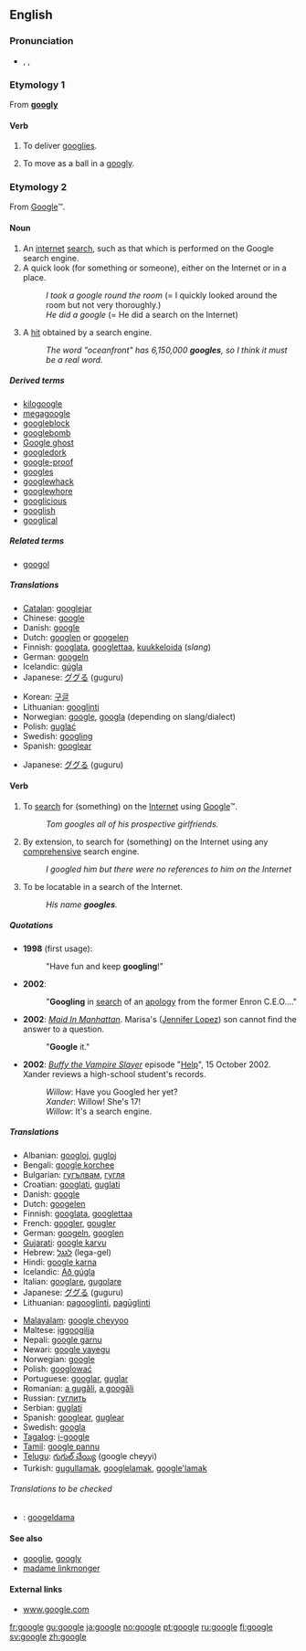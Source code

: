 {{see|Google}}
==English==
{{wikipedia}}

===Pronunciation===
* {{enPR|/go͞o'gəl/}}, {{IPA|/ˈguːgəl/}}, {{SAMPA|/"gu:g@l/}}

===Etymology 1===
From '''[[googly]]'''

====Verb====
{{en-verb|googl|ing}}

# {{intransitive}} {{cricket}} To deliver [[googlies]].
# {{intransitive}} {{cricket}} To move as a ball in a [[googly]].

<!--

=====Translations=====
{{trans-top|deliver googlies}}
{{trans-mid}}
{{trans-bottom}}

{{trans-top|move a ball in a googly}}
{{trans-mid}}
{{trans-bottom}}

-->

===Etymology 2===
From [[Google]]™.

====Noun====
{{en-noun}}

# An [[internet]] [[search]], such as that which is performed on the Google search engine.
# A quick look (for something or someone), either on the Internet or in a place.
#: ''I took a google round the room'' (= I quickly looked around the room but not very thoroughly.)
#: ''He did a google'' (= He did a search on the Internet)
# {{internet}} A [[hit]] obtained by a search engine.
#: ''The word "oceanfront" has 6,150,000 '''googles''', so I think it must be a real word.''

=====Derived terms=====
* [[kilogoogle]]<!-- = 1024 search engine hits-->
* [[megagoogle]]<!--(rare) = 1024 kilogoogles-->
* [[googleblock]]
* [[googlebomb]]
* [[Google ghost]]
* [[googledork]]
* [[google-proof]]
* [[googles]]
* [[googlewhack]]
* [[googlewhore]]<!-- - One who loves all things google and auspiciously promotes their services through discussion to friends/family. "Did you see my Google map yet? I've been googlewhoring it to everybody"-->
* [[googlicious]]
* [[googlish]]
* [[googlical]]

=====Related terms=====
* [[googol]]

=====Translations=====
{{trans-top|a search using Google}}
* [[Catalan]]: [[googlejar]]
* Chinese: [[google]]
* Danish: [[google]]
* Dutch: [[googlen]] or [[googelen]]
* Finnish: [[googlata]], [[googlettaa]], [[kuukkeloida]] (''slang'')
* German: [[googeln]]
* Icelandic: [[gúgla]]
* Japanese: [[ググる]] (guguru)
{{trans-mid}}
* Korean: [[구글]]
* Lithuanian: [[gооglinti]]
* Norwegian: [[google]], [[googla]] (depending on slang/dialect)
* Polish: [[guglać]]
* Swedish: [[googling]]
* Spanish: [[googlear]]
{{trans-bottom}}

{{trans-top|a search using any comprehensive search engine}}
* Japanese: [[ググる]] (guguru)
{{trans-mid}}
{{trans-bottom}}

====Verb====
{{en-verb|googl|ing}}

# {{transitive}} To [[search]] for (something) on the [[Internet]] using [[Google]]™.
#: ''Tom googles all of his prospective girlfriends.''
# {{transitive}} By extension, to search for (something) on the Internet using any [[comprehensive]] search engine.
#: ''I googled him but there were no references to him on the Internet''
# {{intransitive}} {{internet}} To be locatable in a search of the Internet.
#: ''His name '''googles'''.''

=====Quotations=====
* '''1998''' (first usage): {{cite web
|last=Page
|first=Larry
|authorlink=w:Larry Page
|date=July 8
|url=http://web.archive.org/web/19991009052012/www.egroups.com/group/google-friends/3.html
|title=Google Search Engine: New Features
|publisher=Google Friends Mailing List
|accessdate=2007-08-06
}}
*: "Have fun and keep '''googling'''!"
* '''2002''': {{cite news
| first = Bill
| last = Keller
| url = http://www.nytimes.com/2002/12/28/opinion/28KELL.html?pagewanted=2&todaysheadlines
| title = Who's Sorry Now?
| work = New York Times
| page = A-19
| date = 28 December 2002
| accessdate = 2007-06-24
}}
*: "'''Googling''' in [[search]] of an [[apology]] from the former Enron C.E.O.…"
* '''2002''': ''[[w:Maid In Manhattan|Maid In Manhattan]]''. Marisa's ([[w:Jennifer Lopez|Jennifer Lopez]]) son cannot find the answer to a question.
*: "'''Google''' it."
* '''2002''': ''[[w:Buffy the Vampire Slayer|Buffy the Vampire Slayer]]'' episode "[[w:Help (Buffy episode)|Help]]", 15 October 2002. Xander reviews a high-school student's records.
*: ''Willow'': Have you Googled her yet?
*: ''Xander'': Willow! She's 17!
*: ''Willow'': It's a search engine.

=====Translations=====
{{trans-top|to search for on the Internet}}
* Albanian: [[googloj]], [[gugloj]]
* Bengali: [[google korchee]]
* Bulgarian: [[гугълвам]], [[гугля]]
* Croatian: [[googlati]], [[guglati]]
* Danish: [[google]]
* Dutch: [[googelen]]
* Finnish: [[googlata]], [[googlettaa]]
* French: [[googler]], [[gougler]]
* German: [[googeln]], [[googlen]]
* [[Gujarati]]: [[google karvu]]
* Hebrew: [[לגגל]] (lega-gel)
* Hindi: [[google karna]]
* Icelandic: [[Að gúgla]]
* Italian: [[googlare]], [[gugolare]]
* Japanese: [[ググる]] (guguru)
* Lithuanian: [[pagooglinti]], [[pagūglinti]]
{{trans-mid}}
* [[Malayalam]]: [[google cheyyoo]]
* Maltese: [[iggoogilja]]
* Nepali: [[google garnu]]
* Newari: [[google yayegu]]
* Norwegian: [[google]]
* Polish: [[googlować]]
* Portuguese: [[googlar]], [[guglar]]
* Romanian: [[a gugăli]], [[a googăli]]
* Russian: [[гуглить]]
* Serbian: [[guglati]]
* Spanish: [[googlear]], [[guglear]]
* Swedish: [[googla]]
* [[Tagalog]]: [[i-google]]
* [[Tamil]]: [[google pannu]]
* [[Telugu]]: [[గుగుల్ చేయ్యి]] (google cheyyi)
* Turkish: [[gugullamak]], [[googlelamak]], [[google'lamak]]
{{trans-bottom}}

<!--'''Internet: be locatable in a search of the Internet'''
{{top}}
{{mid}}
{{bottom}}-->

======Translations to be checked======
<!--Remove this section once all of the translations below have been moved into the tables above.-->
{{checktrans}}
* {{ttbc|Estonian}}: [[googeldama]]

====See also====
* [[googlie]], [[googly]]
* [[madame linkmonger]]

====External links====
* [http://www.google.com www.google.com]

[[fr:google]]
[[gu:google]]
[[ja:google]]
[[no:google]]
[[pt:google]]
[[ru:google]]
[[fi:google]]
[[sv:google]]
[[zh:google]]